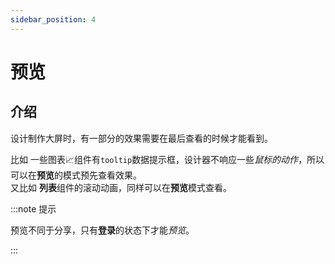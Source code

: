 ```yaml
---
sidebar_position: 4
---
```



# 预览  

## 介绍  
  设计制作大屏时，有一部分的效果需要在最后查看的时候才能看到。  

  比如 一些图表📈组件有`tooltip`数据提示框，设计器不响应一些*鼠标的动作*，所以可以在**预览**的模式预先查看效果。  
  又比如 **列表**组件的滚动动画，同样可以在**预览**模式查看。  

:::note 提示

预览不同于分享，只有**登录**的状态下才能*预览*。  

:::

<ImagePreview alt="按钮1" src="/img/docs/预览/preview-1.png" />   
<ImagePreview alt="按钮2" src="/img/docs/预览/preview-2.png" /> 
<ImagePreview alt="效果" src="/img/docs/预览/preview-3.png" />   